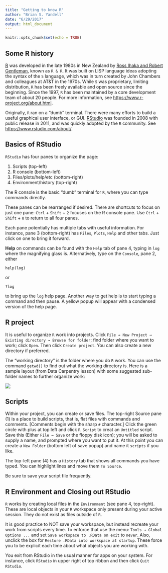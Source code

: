 ```yaml
---
title: "Getting to know R"
author: "Brian S. Yandell"
date: "6/29/2017"
output: html_document
---
```


```r
knitr::opts_chunk$set(echo = TRUE)
```

## Some R history

[R](https://www.r-project.org/) was developed in the late 1980s in New Zealand by [Ross Ihaka and Robert Gentleman](http://blog.revolutionanalytics.com/2012/06/the-influences-that-shaped-r-inferno-ish-r.html), known as `R & R`. It was built on LISP language ideas adopting the syntax of the `S` language, which was in turn created by John Chambers and colleagues at AT&T in the 1970s. While `S` was proprietary, limiting distribution, `R` has been freely available and open source since the beginning. Since the 1997, `R` has been maintained by a core development team of about 20 people. For more information, see <https://www.r-project.org/about.html>.

Originally, `R` ran on a "dumb" terminal. There were many efforts to build a useful graphical user interface, or GUI. [RStudio](http://www.rstudio.com) was founded in 2008 with public release in 2011, and was quickly adopted by the `R` community. See <https://www.rstudio.com/about/>.

## Basics of RStudio

`RStudio` has four panes to organize the page:

1. Scripts (top-left)
2. R console (bottom-left)
3. Files/plots/help/etc (bottom-right)
4. Environment/history (top-right)

The R console is the basic "dumb" terminal for `R`, where you can type commands directly.

These panes can be rearranged if desired. There are shortcuts to focus on just one pane:
<kbd>`Ctrl`</kbd> + <kbd>`Shift`</kbd> + <kbd>`2`</kbd>
focuses on the R console pane. Use <kbd>`Ctrl`</kbd> +
<kbd>`Shift`</kbd> + <kbd>`0`</kbd> to return to all four panes.

Each pane potentially has multiple tabs with useful information. For instance, pane 3 (bottom-right) has `Files`, `Plots`, `Help` and other tabs. Just click on one to bring it forward.

**Help** on commands can be found with the `Help` tab of pane 4, typing in `log` where the magnifying glass is. Alternatively, type on the `Console`, pane 2, either

```
help(log)
```

or

```
?log
```

to bring up the `log` help page. Another way to get help is to start typing a command and then pause. A yellow popup will appear with a condensed version of the help page.

## R project

It is useful to organize `R` work into projects. Click `File → New Project → Existing directory → Browse for folder`; find folder where you want to work; click `Open`. Then click `Create project`. You can also create a new directory if preferred.

The "working directory" is the folder where you do `R` work. You can use the command `getwd()` to find out what the working directory is. Here is a sample layout (from Data Carpentry lesson) with some suggested sub-folder names to further organize work:

![](http://www.datacarpentry.org/R-ecology-lesson/img/working-directory-structure.png)


## Scripts

Within your project, you can create or save files.
The top-right Source pane (1) is a place to build scripts, that is, flat files with commands and comments. [Comments begin with the sharp `#` character.] Click the green circle with plus at top left and click `R Script` to creat an `Untitled` script. Save this (Either `File → Save` or the floppy disk icon); you will be asked to supply a name, and prompted where you want to put it. At this point you can create a `New Folder` (bottom left of save popup) and name it `scripts` if you like.

The top-left pane (4) has a `History` tab that shows all commands you have typed. You can highlight lines and move them `To Source`.

Be sure to save your script file frequently.

## R Environment and Closing out RStudio

`R` works by creating local files in the `Environment` (see pane 4, top-right). These are local objects in your `R` workspace only present during your active session. They do not exist as files outside of `R`.

It is good practice to NOT save your workspace, but instead recreate your work from scripts every time. To enforce that use the menu: `Tools → Global Options ...` and set `Save workspace to .RData on exit` to <kbd>`never`</kbd>. Also, unclick the box for `Restore .RData into workspace at startup`. These force you to be explicit each time about what objects you are working with.

You exit from RStudio in the usual manner for apps on your system. For instance, click `RStudio` in upper right of top ribbon and then click `Quit RStudio`.
